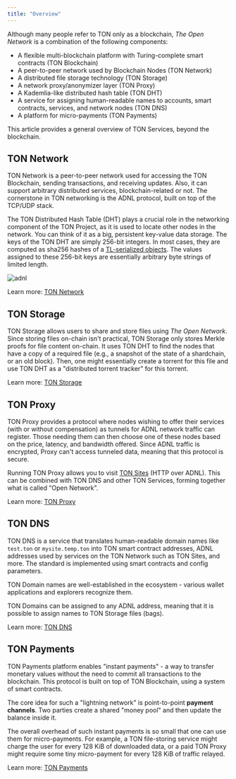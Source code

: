 ```yaml
---
title: "Overview"
---
```


Although many people refer to TON only as a blockchain, *The Open Network* is a combination of the following components:

- A flexible multi-blockchain platform with Turing-complete smart contracts (TON Blockchain)
- A peer-to-peer network used by Blockchain Nodes (TON Network)
- A distributed file storage technology (TON Storage)
- A network proxy/anonymizer layer (TON Proxy)
- A Kademlia-like distributed hash table (TON DHT)
- A service for assigning human-readable names to accounts, smart contracts, services, and network nodes (TON DNS)
- A platform for micro-payments (TON Payments)

This article provides a general overview of TON Services, beyond the blockchain.

## TON Network

TON Network is a peer-to-peer network used for accessing the TON Blockchain, sending transactions, and receiving updates. Also, it can support arbitrary distributed services, blockchain-related or not. The cornerstone in TON networking is the ADNL protocol, built on top of the TCP/UDP stack.

The TON Distributed Hash Table (DHT) plays a crucial role in the networking component of the TON Project, as it is used to locate other nodes in the network. You can think of it as a big, persistent key-value data storage. The keys of the TON DHT are simply 256-bit integers. In most cases, they are computed as sha256 hashes of a [TL-serialized objects](/languages/TL/overview). The values assigned to these 256-bit keys are essentially arbitrary byte strings of limited length.

![adnl](/resources/images/open-network/adnl.png)

Learn more: [TON Network](/foundations/network)

## TON Storage

TON Storage allows users to share and store files using *The Open Network*. Since storing files on-chain isn't practical, TON Storage only stores Merkle proofs for file content on-chain. It uses TON DHT to find the nodes that have a copy of a required file (e.g., a snapshot of the state of a shardchain, or an old block). Then, one might essentially create a torrent for this file and use TON DHT as a "distributed torrent tracker" for this torrent.

Learn more: [TON Storage](/services/storage)

## TON Proxy

TON Proxy provides a protocol where nodes wishing to offer their services (with or without compensation) as tunnels for ADNL network traffic can register. Those needing them can then choose one of these nodes based on the price, latency, and bandwidth offered. Since ADNL traffic is encrypted, Proxy can't access tunneled data, meaning that this protocol is secure.

Running TON Proxy allows you to visit [TON Sites](/services/sites) (HTTP over ADNL). This can be combined with TON DNS and other TON Services, forming together what is called "Open Network". 

Learn more: [TON Proxy](/services/proxy)

## TON DNS

TON DNS is a service that translates human-readable domain names like `test.ton` or `mysite.temp.ton` into TON smart contract addresses, ADNL addresses used by services on the TON Network such as TON Sites, and more. The standard is implemented using smart contracts and config parameters.

TON Domain names are well-established in the ecosystem - various wallet applications and explorers recognize them.  

TON Domains can be assigned to any ADNL address, meaning that it is possible to assign names to TON Storage files (bags).

Learn more: [TON DNS](/services/dns)

## TON Payments

TON Payments platform enables "instant payments" - a way to transfer monetary values without the need to commit all transactions to the blockchain. This protocol is built on top of TON Blockchain, using a system of smart contracts.

The core idea for such a "lightning network" is point-to-point **payment channels**. Two parties create a shared "money pool" and then update the balance inside it.

The overall overhead of such instant payments is so small that one can use them for micro-payments. For example, a TON file-storing service might charge the user for every 128 KiB of downloaded data, or a paid TON Proxy might require some tiny micro-payment for every 128 KiB of traffic relayed.

Learn more: [TON Payments](/services/dns)